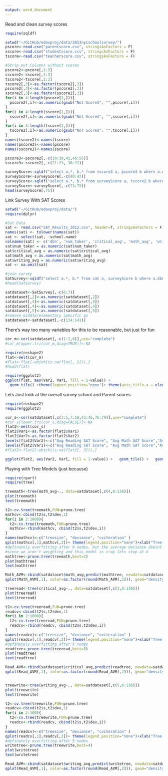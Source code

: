 ```yaml
---
output: word_document
---
```

Read and clean survey scores
```r

require(sqldf)

setwd("~/GitHub/edavproj/data/2013nycschoolsurvey/")
pscore<-read.csv("parentscore.csv", stringsAsFactors = F)
sscore<-read.csv("studentscore.csv", stringsAsFactors = F)
tscore<-read.csv("teacherscore.csv", stringsAsFactors = F)

#Strip out Columns without scores
pscore2<-pscore[,1:3]
sscore2<-sscore[,1:3]
tscore2<-tscore[,1:3]
tscore2[,3]<-as.factor(tscore2[,3])
pscore2[,3]<-as.factor(pscore2[,3])
sscore2[,3]<-as.factor(sscore2[,3])
for(i in 4:length(pscore[1,])){
  pscore2[,i]<-as.numeric(gsub("Not Scored", "",pscore[,i]))
}
for(i in 4:length(sscore[1,])){
  sscore2[,i]<-as.numeric(gsub("Not Scored", "",sscore[,i]))
}
for(i in 4:length(tscore[1,])){
  tscore2[,i]<-as.numeric(gsub("Not Scored", "",tscore[,i]))
}
names(tscore2)<-names(tscore)
names(pscore2)<-names(pscore)
names(sscore2)<-names(sscore)

pscore3<-pscore2[,-c(30:39,41,45:55)]
sscore3<-sscore2[,-c(21:23, 38:72)]

surveyScore<-sqldf("select a.*, b.* from sscore3 a, pscore3 b where a.dbn=b.dbn")
surveyScore<-surveyScore[,-c(40:42)]
surveyScore<-sqldf("select a.*, b.* from surveyScore a, tscore2 b where a.dbn=b.dbn")
surveyScore<-surveyScore[,-c(73:75)]
head(surveyScore[,75])

```

Link Survey With SAT Scores
```r
setwd("~/GitHub/edavproj/data/")
require(dplyr)

#Sat Data
sat <- read.csv("SAT_Results_2012.csv", header=T, stringsAsFactors = F)
names(sat) <- tolower(names(sat))
sat <- select(sat, -school.name)
colnames(sat) <- c('dbn', 'num_taker', 'critical_avg', 'math_avg', 'writing_avg')
sat$num_taker = as.numeric(sat$num_taker)
sat$critical_avg = as.numeric(sat$critical_avg)
sat$math_avg = as.numeric(sat$math_avg)
sat$writing_avg = as.numeric(sat$writing_avg)
sat <- na.omit(sat)

#join survey
SatSurvey<-sqldf("select a.*, b.* from sat a, surveyScore b where a.dbn=b.dbn")
#head(SatSurvey)

satdataset<-SatSurvey[,-c(6:7)]
satdataset[,2]<-as.numeric(satdataset[,2])
satdataset[,3]<-as.numeric(satdataset[,3])
satdataset[,4]<-as.numeric(satdataset[,4])
satdataset[,5]<-as.numeric(satdataset[,5])
#remove middle/elementary specific qs
satdataset<-satdataset[,-c(134:141)]
```
There's way too many variables for this to be reasonable, but just for fun
```r

cor_m<-cor(satdataset[,-c(1:2,6)],use="complete")
#cor_m[upper.tri(cor_m,diag=TRUE)]<-NA

require(reshape2)
flat<-melt(cor_m)
#flat<-flat[-which(is.na(flat[, 3])),]
#head(flat)

require(ggplot2)
ggplot(flat, aes(Var2, Var1, fill = 1-value)) + 
  geom_tile() +theme(legend.position="none")+ theme(axis.title.x = element_blank())+ theme(axis.title.y = element_blank())+theme(axis.text.y = element_text(size=2))+theme(axis.text.x = element_text(angle = 45, hjust = 1,size=2))+ggtitle("Correlation Survey & SAT Scores")

```

Lets Just look at the overall survey school and Parent scores 
```r
require(reshape2)
require(ggplot2)

cor_s<-cor(satdataset[,c(3:5,7:10,43:46,76:79)],use="complete")
#cor_s[lower.tri(cor_s,diag=FALSE)]<-NA
flat2<-melt(cor_s)
flat2$Var1<-as.factor(flat2$Var1)
flat2$Var2<-as.factor(flat2$Var2)
levels(flat2$Var2)<-c("Avg Reading SAT Score", "Avg Math SAT Score","Avg Writing SAT Score",  "Student Academic Expectations Score",     "Student Communication Score",     "Student Engagement Score",    "Student Safety Score",     "Parent Academic Expectations Score","Parent Communication Score",     "Parent Engagement Score",     "Parent Safety Score",     "Teacher Academic Expectations Score","Teacher Communication Score",     "Teacher Engagement Score",     "Teacher Safety Score")
levels(flat2$Var1)<-c("Avg Reading SAT Score", "Avg Math SAT Score","Avg Writing SAT Score",  "Student Academic Expectations Score",     "Student Communication Score",     "Student Engagement Score",    "Student Safety Score",     "Parent Academic Expectations Score","Parent Communication Score",     "Parent Engagement Score",     "Parent Safety Score",     "Teacher Academic Expectations Score","Teacher Communication Score",     "Teacher Engagement Score",     "Teacher Safety Score")
#flat2<-flat2[-which(is.na(flat2[, 3])),]

ggplot(flat2, aes(Var2, Var1, fill = 1-value)) +   geom_tile() +   geom_text(aes(Var2, Var1, label = round(value*100)), color = "#073642", size = 4) + theme(legend.position="none")+ theme(axis.title.x = element_blank())+ theme(axis.title.y = element_blank())+theme(axis.text.x = element_text(angle = 45, hjust = 1))


```

Playing with Tree Models (just because)
```r

require(rpart)
require(tree)

treemath<-tree(math_avg~., data=satdataset[,c(4,6:136)])
plot(treemath)
text(treemath)

t2<-cv.tree(treemath,FUN=prune.tree)
mathcv<-cbind(t2$s,t2$dev,1)
for(i in 2:1000){
  t2<-cv.tree(treemath,FUN=prune.tree)
  mathcv<-rbind(mathcv, cbind(t2$s,t2$dev,i))
}
names(mathcv)<-c("treesize", "deviance", "cviteration" )
qplot(mathcv[,1],mathcv[,2])+ theme(legend.position="none")+xlab("Tree Size")+ylab("Deviance")+geom_smooth()
#definately overfitting after 9 nodes, but the average deviance doesnt get much better after 6 
#since we aren't weighting and this model is crap lets stop at 6
mathtree<-prune.tree(treemath,best=2)
plot(mathtree)
text(mathtree)

Math_AVM<-cbind(satdataset$math_avg,predict(mathtree, newdata=satdataset))
qplot(Math_AVM[,1], color=as.factor(round(Math_AVM[,2])), geom="density", xlab="Actual Math Score", main="Distribution of Model Predictions")

```
```r

treeread<-tree(critical_avg~., data=satdataset[,c(3,6:136)])
plot(treeread)
text(treeread)

t2<-cv.tree(treeread,FUN=prune.tree)
readcv<-cbind(t2$s,t2$dev,1)
for(i in 2:1000){
  t2<-cv.tree(treeread,FUN=prune.tree)
  readcv<-rbind(readcv, cbind(t2$s,t2$dev,i))
}
names(readcv)<-c("treesize", "deviance", "cviteration" )
qplot(readcv[,1],readcv[,2])+ theme(legend.position="none")+xlab("Tree Size")+ylab("Deviance")+geom_smooth()
#definately overfitting after 5 nodes
readtree<-prune.tree(treeread,best=5)
plot(readtree)
text(readtree)

Read_AVM<-cbind(satdataset$critical_avg,predict(readtree, newdata=satdataset))
qplot(Read_AVM[,1], color=as.factor(round(Read_AVM[,2])), geom="density", xlab="Actual Reading Score", main="Distribution of Model Predictions")



```
```r

treewrite<-tree(writing_avg~., data=satdataset[,c(5,6:136)])
plot(treewrite)
text(treewrite)

t2<-cv.tree(treewrite,FUN=prune.tree)
readcv<-cbind(t2$s,t2$dev,1)
for(i in 2:100){
  t2<-cv.tree(treewrite,FUN=prune.tree)
  readcv<-rbind(readcv, cbind(t2$s,t2$dev,i))
}
names(readcv)<-c("treesize", "deviance", "cviteration" )
qplot(readcv[,1],readcv[,2])+ theme(legend.position="none")+xlab("Tree Size")+ylab("Deviance")+geom_smooth()
#definately overfitting after 5 nodes
writetree<-prune.tree(treewrite,best=4)
plot(writetree)
text(writetree)

Read_AVM<-cbind(satdataset$writing_avg,predict(writetree, newdata=satdataset))
qplot(Read_AVM[,1], color=as.factor(round(Read_AVM[,2])), geom="density", xlab="Actual Writing Score", main="Distribution of Model Predictions")



```


